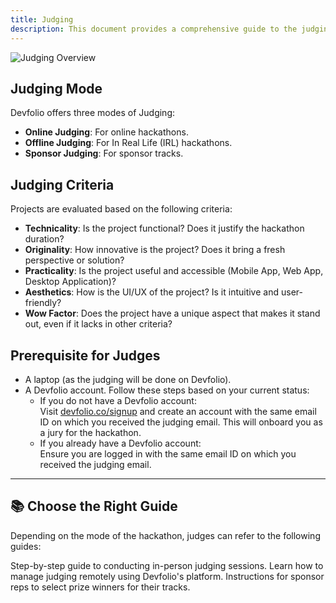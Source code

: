 ```yaml
---
title: Judging
description: This document provides a comprehensive guide to the judging process on Devfolio, from both the Judge's and Organizer's perspectives.
---
```


<img src="/assets/image (299).webp" alt="Judging Overview" />

## Judging Mode

Devfolio offers three modes of Judging:

- **Online Judging**: For online hackathons.
- **Offline Judging**: For In Real Life (IRL) hackathons.
- **Sponsor Judging**: For sponsor tracks.

## Judging Criteria

Projects are evaluated based on the following criteria:

- **Technicality**: Is the project functional? Does it justify the hackathon duration?
- **Originality**: How innovative is the project? Does it bring a fresh perspective or solution?
- **Practicality**: Is the project useful and accessible (Mobile App, Web App, Desktop Application)?
- **Aesthetics**: How is the UI/UX of the project? Is it intuitive and user-friendly?
- **Wow Factor**: Does the project have a unique aspect that makes it stand out, even if it lacks in other criteria?

## Prerequisite for Judges

- A laptop (as the judging will be done on Devfolio).
- A Devfolio account. Follow these steps based on your current status:
  - If you do not have a Devfolio account:  
    Visit [devfolio.co/signup](https://devfolio.co/signup) and create an account with the same email ID on which you received the judging email. This will onboard you as a jury for the hackathon.
  - If you already have a Devfolio account:  
    Ensure you are logged in with the same email ID on which you received the judging email.

---

## 📚 Choose the Right Guide

Depending on the mode of the hackathon, judges can refer to the following guides:

<div className="grid grid-cols-1 md:grid-cols-3 gap-4 mt-4">

<Card title="Offline Judging" href="/docs/guide/offline-judging">
  Step-by-step guide to conducting in-person judging sessions.
</Card>

<Card title="Online Judging" href="/docs/guide/online-judging">
  Learn how to manage judging remotely using Devfolio's platform.
</Card>

<Card title="Sponsor Judging" href="/docs/guide/sponsor-judging">
  Instructions for sponsor reps to select prize winners for their tracks.
</Card>

</div>
